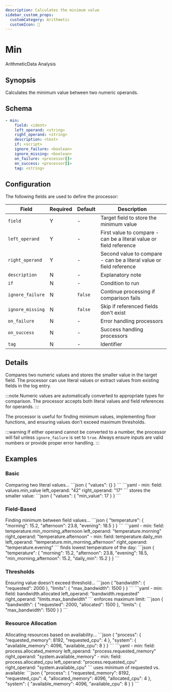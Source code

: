 ```yaml
---
description: Calculates the minimum value
sidebar_custom_props:
  customCategory: Arithmetic
  customIcon: 🔽
---
```


# Min

<span className="theme-doc-version-badge badge badge--primary">Arithmetic</span><span className="theme-doc-version-badge badge badge--secondary">Data Analysis</span>

## Synopsis

Calculates the minimum value between two numeric operands.

## Schema

```yaml {2-4}
- min:
    field: <ident>
    left_operand: <string>
    right_operand: <string>
    description: <text>
    if: <script>
    ignore_failure: <boolean>
    ignore_missing: <boolean>
    on_failure: <processor[]>
    on_success: <processor[]>
    tag: <string>
```

## Configuration

The following fields are used to define the processor:

|Field|Required|Default|Description|
|---|---|---|---|
|`field`|Y|-|Target field to store the minimum value|
|`left_operand`|Y|-|First value to compare - can be a literal value or field reference|
|`right_operand`|Y|-|Second value to compare - can be a literal value or field reference|
|`description`|N|-|Explanatory note|
|`if`|N|-|Condition to run|
|`ignore_failure`|N|`false`|Continue processing if comparison fails|
|`ignore_missing`|N|`false`|Skip if referenced fields don't exist|
|`on_failure`|N|-|Error handling processors|
|`on_success`|N|-|Success handling processors|
|`tag`|N|-|Identifier|


## Details

Compares two numeric values and stores the smaller value in the target field. The processor can use literal values or extract values from existing fields in the log entry.

:::note
Numeric values are automatically converted to appropriate types for comparison. The processor accepts both literal values and field references for operands.
:::

The processor is useful for finding minimum values, implementing floor functions, and ensuring values don't exceed maximum thresholds.

:::warning
If either operand cannot be converted to a number, the processor will fail unless `ignore_failure` is set to `true`. Always ensure inputs are valid numbers or provide proper error handling.
:::

## Examples

### Basic

<ExampleGrid>
  <CommentCol>
    Comparing two literal values...
  </CommentCol>
  <CodeCol>
    ```json
    {
      "values": {}
    }
    ```
    ```yaml
    - min:
        field: values.min_value
        left_operand: "42"
        right_operand: "17"
    ```
  </CodeCol>
  <CommentCol>
    stores the smaller value:
  </CommentCol>
  <CodeCol>
    ```json
    {
      "values": {
        "min_value": 17
      }
    }
    ```
  </CodeCol>
</ExampleGrid>

### Field-Based

<ExampleGrid>
  <CommentCol>
    Finding minimum between field values...
  </CommentCol>
  <CodeCol>
    ```json
    {
      "temperature": {
        "morning": 15.2,
        "afternoon": 23.8,
        "evening": 18.5
      }
    }
    ```
    ```yaml
    - min:
        field: temperature.min_morning_afternoon
        left_operand: "temperature.morning"
        right_operand: "temperature.afternoon"
    - min:
        field: temperature.daily_min
        left_operand: "temperature.min_morning_afternoon"
        right_operand: "temperature.evening"
    ```
  </CodeCol>
  <CommentCol>
    finds lowest temperature of the day:
  </CommentCol>
  <CodeCol>
    ```json
    {
      "temperature": {
        "morning": 15.2,
        "afternoon": 23.8,
        "evening": 18.5,
        "min_morning_afternoon": 15.2,
        "daily_min": 15.2
      }
    }
    ```
  </CodeCol>
</ExampleGrid>

### Thresholds

<ExampleGrid>
  <CommentCol>
    Ensuring value doesn't exceed threshold...
  </CommentCol>
  <CodeCol>
    ```json
    {
      "bandwidth": {
        "requested": 2000
      },
      "limits": {
        "max_bandwidth": 1500
      }
    }
    ```
    ```yaml
    - min:
        field: bandwidth.allocated
        left_operand: "bandwidth.requested"
        right_operand: "limits.max_bandwidth"
    ```
  </CodeCol>
  <CommentCol>
    enforces maximum limit:
  </CommentCol>
  <CodeCol>
    ```json
    {
      "bandwidth": {
        "requested": 2000,
        "allocated": 1500
      },
      "limits": {
        "max_bandwidth": 1500
      }
    }
    ```
  </CodeCol>
</ExampleGrid>

### Resource Allocation

<ExampleGrid>
  <CommentCol>
    Allocating resources based on availability...
  </CommentCol>
  <CodeCol>
    ```json
    {
      "process": {
        "requested_memory": 8192,
        "requested_cpu": 4
      },
      "system": {
        "available_memory": 4096,
        "available_cpu": 8
      }
    }
    ```
    ```yaml
    - min:
        field: process.allocated_memory
        left_operand: "process.requested_memory"
        right_operand: "system.available_memory"
    - min:
        field: process.allocated_cpu
        left_operand: "process.requested_cpu"
        right_operand: "system.available_cpu"
    ```
  </CodeCol>
  <CommentCol>
    uses minimum of requested vs. available:
  </CommentCol>
  <CodeCol>
    ```json
    {
      "process": {
        "requested_memory": 8192,
        "requested_cpu": 4,
        "allocated_memory": 4096,
        "allocated_cpu": 4
      },
      "system": {
        "available_memory": 4096,
        "available_cpu": 8
      }
    }
    ```
  </CodeCol>
</ExampleGrid>

